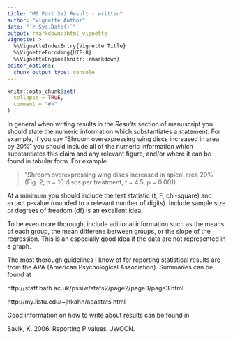 ```yaml
---
title: "MS Part 3a) Result - written"
author: "Vignette Author"
date: "`r Sys.Date()`"
output: rmarkdown::html_vignette
vignette: >
  %\VignetteIndexEntry{Vignette Title}
  %\VignetteEncoding{UTF-8}
  %\VignetteEngine{knitr::rmarkdown}
editor_options: 
  chunk_output_type: console
---
```


```r
knitr::opts_chunk$set(
  collapse = TRUE,
  comment = "#>"
)
```

In general when writing results in the *Results* section of manuscript you should state the numeric information which substantiates a statement.  For example, if you say "Shroom overexpressing wing discs increased in area by 20%" you should include all of the numeric information which substantiates this claim and any relevant figure, and/or where it can be found in tabular form.  For example:

> "Shroom overexpressing wing discs increased in apical area 20% (Fig. 2; n = 10 discs per treatment, t = 4.5, p = 0.001)

At a minimum you should include the test statistic (t, F, chi-square) and extact p-value (rounded to a relevant number of digits).  Include sample size or degrees of freedom (df) is an excellent idea.

To be even more thorough, include aditional information such as the means of each group, the mean differene between groups, or the slope of the regression.  This is an especially good idea if the data are not represented in a graph.

The most thorough guidelines I know of for reporting statistical results are from the APA (American Psychological Association).  Summaries can be found at

http://staff.bath.ac.uk/pssiw/stats2/page2/page3/page3.html

http://my.ilstu.edu/~jhkahn/apastats.html



Good information on how to write about results can be found in

Savik, K.  2006.  Reporting P values.  JWOCN.
